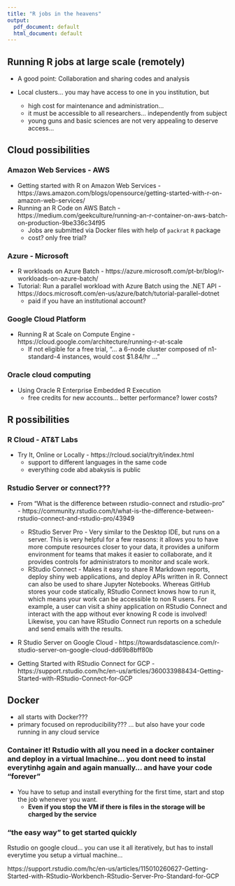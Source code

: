```yaml
---
title: "R jobs in the heavens"
output:
  pdf_document: default
  html_document: default
---
```


## Running R jobs at large scale (remotely)

* A good point: Collaboration and sharing codes and analysis

* Local clusters... you may have access to one in you institution, but
    + high cost for maintenance and administration...
    + it must be accessible to all researchers... independently from subject
    + young guns and basic sciences are not very appealing to deserve access...
    
## Cloud possibilities    
    
### Amazon Web Services - AWS
* Getting started with R on Amazon Web Services - https://aws.amazon.com/blogs/opensource/getting-started-with-r-on-amazon-web-services/
* Running an R Code on AWS Batch - https://medium.com/geekculture/running-an-r-container-on-aws-batch-on-production-9be336c34f95
    + Jobs are submitted via Docker files with help of `packrat` `R` package 
    + cost? only free trial?
    
### Azure - Microsoft
* R workloads on Azure Batch - https://azure.microsoft.com/pt-br/blog/r-workloads-on-azure-batch/
* Tutorial: Run a parallel workload with Azure Batch using the .NET API - https://docs.microsoft.com/en-us/azure/batch/tutorial-parallel-dotnet
    + paid if you have an institutional account?

### Google Cloud Platform
* Running R at Scale on Compute Engine - https://cloud.google.com/architecture/running-r-at-scale
    + If not eligible for a free trial, "... a 6-node cluster composed of n1-standard-4 instances, would cost $1.84/hr ..."
    
### Oracle cloud computing
* Using Oracle R Enterprise Embedded R Execution
    + free credits for new accounts... better performance? lower costs?

    
## R possibilities

### R Cloud - AT&T Labs
* Try It, Online or Locally - https://rcloud.social/tryit/index.html
    + support to different languages in the same code
    + everything code abd abakysis is public

### Rstudio Server or connect???
* From "What is the difference between rstudio-connect and rstudio-pro" - https://community.rstudio.com/t/what-is-the-difference-between-rstudio-connect-and-rstudio-pro/43949
    + RStudio Server Pro - Very similar to the Desktop IDE, but runs on a server. This is very helpful for a few reasons: it allows you to have more compute resources closer to your data, it provides a uniform environment for teams that makes it easier to collaborate, and it provides controls for administrators to monitor and scale work.
    + RStudio Connect - Makes it easy to share R Markdown reports, deploy shiny web applications, and deploy APIs written in R. Connect can also be used to share Jupyter Notebooks. Whereas GitHub stores your code statically, RStudio Connect knows how to run it, which means your work can be accessible to non R users. For example, a user can visit a shiny application on RStudio Connect and interact with the app without ever knowing R code is involved! Likewise, you can have RStudio Connect run reports on a schedule and send emails with the results.

* R Studio Server on Google Cloud - https://towardsdatascience.com/r-studio-server-on-google-cloud-dd69b8bff80b

* Getting Started with RStudio Connect for GCP - https://support.rstudio.com/hc/en-us/articles/360033988434-Getting-Started-with-RStudio-Connect-for-GCP

## Docker
* all starts with Docker???
* primary focused on reproducibility??? ... but also have your code running in any cloud service

### Container it! Rstudio with all you need in a docker container and deploy in a virtual lmachine... you dont need to instal everytinhg again and again manually... and have your code "forever"

* You have to setup and install everything for the first time, start and stop the job whenever you want. 
  + **Even if you stop the VM if there is files in the storage will be charged by the service**


### "the easy way" to get started quickly

Rstudio on google cloud... you can use it all iteratively, but has to install everytime you setup a virtual machine...

https://support.rstudio.com/hc/en-us/articles/115010260627-Getting-Started-with-RStudio-Workbench-RStudio-Server-Pro-Standard-for-GCP

